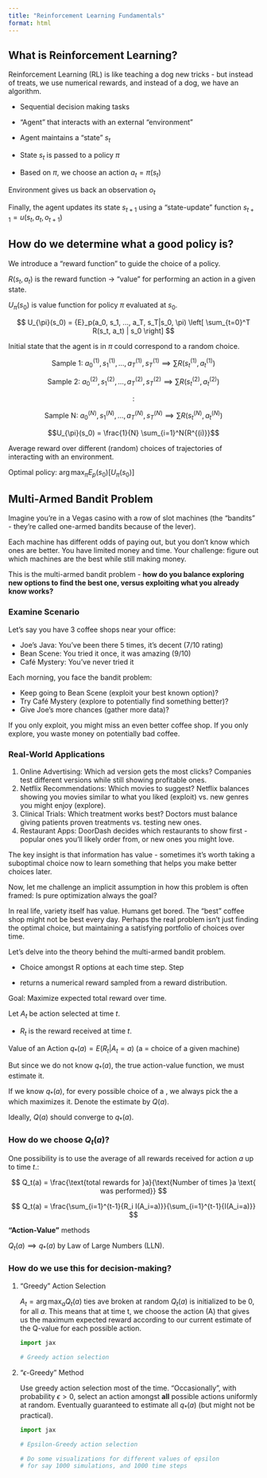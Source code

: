```yaml
---
title: "Reinforcement Learning Fundamentals"
format: html
---
```


## What is Reinforcement Learning?

Reinforcement Learning (RL) is like teaching a dog new tricks - but instead of treats, we use numerical rewards, and instead of a dog, we have an algorithm.

- Sequential decision making tasks
- "Agent" that interacts with an external "environment"

- Agent maintains a "state" $s_t$ 
- State $s_t$ is passed to a policy $\pi$
- Based on $\pi$, we choose an action $a_t = \pi(s_t)$

Environment gives us back an observation $o_t$ 

Finally, the agent updates its state $s_{t+1}$ using a "state-update" function $s_{t+1} = u(s_t, a_t, o_{t+1})$

## How do we determine what a good policy is?

We introduce a "reward function" to guide the choice of a policy.

$R(s_t, a_t)$ is the reward function -> "value" for performing an action in a given state.

$U_{\pi}(s_0)$ is value function for policy $\pi$ evaluated at $s_0$.

$$
U_{\pi}(s_0) = {E}_p(a_0, s_1, ..., a_T, s_T|s_0, \pi) \left[ \sum_{t=0}^T  R(s_t, a_t) | s_0 \right]
$$

Initial state that the agent is in $\pi$ could correspond to a random choice.

$$ \text{Sample 1: } a^{(1)}_0, s^{(1)}_1, ... , a^{(1)}_T, s^{(1)}_T \implies \sum R(s_t^{(1)},a_t^{(1)})$$ 

$$\text{Sample 2: } a^{(2)}_0, s^{(2)}_1, ... , a^{(2)}_T, s^{(2)}_T \implies \sum R(s_t^{(2)},a_t^{(2)})$$

$$:$$

$$\text{Sample N: }a^{(N)}_0, s^{(N)}_1, ... , a^{(N)}_T, s^{(N)}_T \implies \sum R(s_t^{(N)},a_t^{(N)})$$

$$U_{\pi}(s_0) = \frac{1}{N} \sum_{i=1}^N{R^{(i)}}$$

Average reward over different (random) choices of trajectories of interacting with an environment.

Optimal policy: $\arg\max_{\pi}{E_p(s_0)[U_{\pi}(s_0)]}$

## Multi-Armed Bandit Problem

Imagine you're in a Vegas casino with a row of slot machines (the "bandits" - they're called one-armed bandits because of the lever).

Each machine has different odds of paying out, but you don't know which ones are better. You have limited money and time. Your challenge: figure out which machines are the best while still making money.

This is the multi-armed bandit problem - **how do you balance exploring new options to find the best one, versus exploiting what you already know works?**

### Examine Scenario

Let's say you have 3 coffee shops near your office:

- Joe's Java: You've been there 5 times, it's decent (7/10 rating)
- Bean Scene: You tried it once, it was amazing (9/10)
- Café Mystery: You've never tried it

Each morning, you face the bandit problem:

- Keep going to Bean Scene (exploit your best known option)?
- Try Café Mystery (explore to potentially find something better)?
- Give Joe's more chances (gather more data)?

If you only exploit, you might miss an even better coffee shop. If you only explore, you waste money on potentially bad coffee.

### Real-World Applications

1. Online Advertising: Which ad version gets the most clicks? Companies test different versions while still showing profitable ones.
2. Netflix Recommendations: Which movies to suggest? Netflix balances showing you movies similar to what you liked (exploit) vs. new genres you might enjoy (explore).
3. Clinical Trials: Which treatment works best? Doctors must balance giving patients proven treatments vs. testing new ones.
4. Restaurant Apps: DoorDash decides which restaurants to show first - popular ones you'll likely order from, or new ones you might love.

The key insight is that information has value - sometimes it's worth taking a suboptimal choice now to learn something that helps you make better choices later.

Now, let me challenge an implicit assumption in how this problem is often framed: Is pure optimization always the goal? 

In real life, variety itself has value. Humans get bored. The "best" coffee shop might not be best every day. Perhaps the real problem isn't just finding the optimal choice, but maintaining a satisfying portfolio of choices over time.

Let's delve into the theory behind the multi-armed bandit problem.

- Choice amongst R options at each time step.
Step

- returns a numerical reward sampled from a reward distribution.

Goal: Maximize expected total reward over time.

Let $A_t$ be action selected at time $t$.

- $R_t$ is the reward received at time $t$.

Value of an Action $q_*(a) = E(R_t|A_t = a)$ (a = choice of a given machine)

But since we do not know $q_*(a)$, the true action-value function, we must estimate it.

If we know $q_*(a)$, for every possible choice of a , we always pick the a which maximizes it. Denote the estimate by $Q(a)$.

Ideally, $Q(a)$ should converge to $q_*(a)$.

### How do we choose $Q_t(a)$?

One possibility is to use the average of all rewards received for action $a$ up to time $t$.:

$$
Q_t(a) = \frac{\text{total rewards for }a}{\text{Number of times }a \text{ was performed}}
$$

$$
Q_t(a) = \frac{\sum_{i=1}^{t-1}{R_i I(A_i=a)}}{\sum_{i=1}^{t-1}{I(A_i=a)}}
$$

**"Action-Value"** methods

$Q_t(a) \implies q_*(a)$ by Law of Large Numbers (LLN).

### How do we use this for decision-making?

1. "Greedy" Action Selection

    $A_t = \arg\max_a{Q_t(a)}$ ties ave broken at random $Q_t(a)$ is initialized to be 0, for all $a$. This means that at time t, we choose the action (A) that gives us the maximum expected reward according to our current estimate of the Q-value for each possible action.

    ```python
    import jax
    
    # Greedy action selection
    
    ```

2. "$\epsilon$-Greedy" Method
    
    Use greedy action selection most of the time. "Occasionally", with probability $\epsilon > 0$, select an action amongst **all** possible actions uniformly at random. Eventually guaranteed to estimate all $q_*(a)$ (but might not be practical).
    
    ```python
    import jax
    
    # Epsilon-Greedy action selection
    
    # Do some visualizations for different values of epsilon
    # for say 1000 simulations, and 1000 time steps
    
    ```



